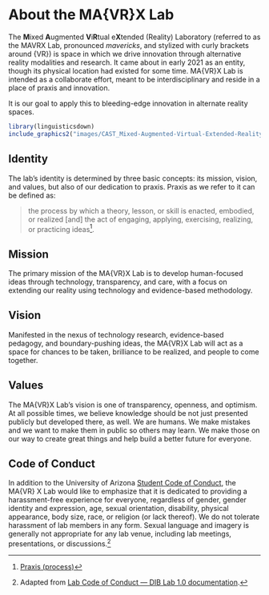 # About the MA{VR}X Lab {-}

The **M**ixed **A**ugmented **V**i**R**tual e**X**tended (Reality) Laboratory (referred to as the MAVRX Lab, pronounced _mavericks_, and stylized with curly brackets around {VR}) is space in which we drive innovation through alternative reality modalities and research. It came about in early 2021 as an entity, though its physical location had existed for some time. MA\{VR\}X Lab is intended as a collaborate effort, meant to be interdisciplinary and reside in a place of praxis and innovation.

It is our goal to apply this to bleeding-edge innovation in alternate reality spaces.

```r
library(linguisticsdown)
include_graphics2("images/CAST_Mixed-Augmented-Virtual-Extended-Reality-Lab_SCRIPT_TEMPLATE_2018_PRIMARY.png")
```


## Identity {-}

The lab's identity is determined by three basic concepts: its mission, vision, and values, but also of our dedication to praxis. Praxis as we refer to it can be defined as:

>the process by which a theory, lesson, or skill is enacted, embodied, or realized [and] the act of engaging, applying, exercising, realizing, or practicing ideas^[[Praxis (process)](https://en.wikipedia.org/wiki/Praxis_(process))].


## Mission {-}
The primary mission of the MA\{VR\}X Lab is to develop human-focused ideas through technology, transparency, and care, with a focus on extending our reality using technology and evidence-based methodology.

## Vision {-}
Manifested in the nexus of technology research, evidence-based pedagogy, and boundary-pushing ideas, the MA\{VR\}X Lab will act as a space for chances to be taken, brilliance to be realized, and people to come together.

## Values {-}
The MA\{VR\}X Lab’s vision is one of transparency, openness, and optimism. At all possible times, we believe knowledge should be not just presented publicly but developed there, as well. We are humans. We make mistakes and we want to make them in public so others may learn. We make those on our way to create great things and help build a better future for everyone.

## Code of Conduct {-}

In addition to the University of Arizona [Student Code of Conduct](https://deanofstudents.arizona.edu/student-rights-responsibilities/student-code-conduct), the MA\{VR\} X Lab would like to emphasize that it is dedicated to providing a harassment-free experience for everyone, regardless of gender, gender identity and expression, age, sexual orientation, disability, physical appearance, body size, race, or religion (or lack thereof). We do not tolerate harassment of lab members in any form. Sexual language and imagery is generally not appropriate for any lab venue, including lab meetings, presentations, or discussions.^[Adapted from [Lab Code of Conduct — DIB Lab 1.0 documentation](http://ivory.idyll.org/lab/coc.html).]